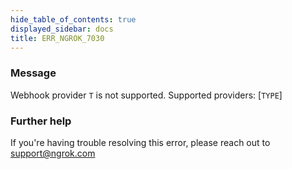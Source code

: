 ```yaml
---
hide_table_of_contents: true
displayed_sidebar: docs
title: ERR_NGROK_7030
---
```




### Message

Webhook provider `T` is not supported. Supported providers: [`TYPE`]

<ErrorDetails error="err_ngrok_7030" />

### Further help

If you're having trouble resolving this error, please reach out to [support@ngrok.com](mailto:support@ngrok.com?subject=Help%20with%20ERR_NGROK_7030)
